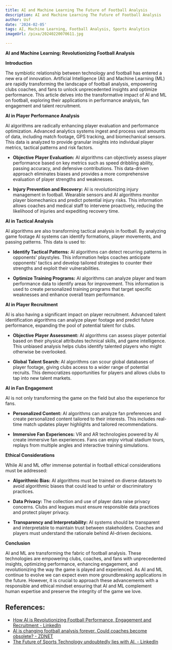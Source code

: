```yaml
---
title: AI and Machine Learning The Future of Football Analysis
description: AI and Machine Learning The Future of Football Analysis
author: Usf
date: '2024-02-05'
tags: AI, Machine Learning, Football Analysis, Sports Analytics
imageUrl: /pixa/20240220070611.jpg

---
```

**AI  and Machine  Learning: Revolutionizing Football Analysis**

**Introduction**

The symbiotic relationship between  technology and football has  entered a new era of innovation. Artificial Intelligence (AI) and Machine Learning (ML)  are rapidly transforming the  landscape of football analysis, empowering clubs coaches,  and fans to unlock unprecedented insights and optimize performance. This article delves into the transformative impact of AI and  ML on  football, exploring their applications in performance analysis,  fan engagement and talent recruitment.

**AI in Player Performance Analysis**

AI algorithms  are radically enhancing player  evaluation and  performance optimization. Advanced analytics systems ingest and process vast amounts of data, including match footage, GPS tracking, and biomechanical sensors. This data is analyzed to provide granular insights into individual player metrics, tactical patterns and risk factors.

* **Objective Player Evaluation:** AI algorithms can objectively assess player performance based on key metrics such as speed dribbling ability, passing accuracy,  and defensive  contributions. This data-driven approach eliminates biases and provides a  more comprehensive evaluation of player strengths and weaknesses.

* **Injury Prevention and Recovery:** AI is revolutionizing injury management in  football. Wearable sensors and AI algorithms monitor player biomechanics and predict potential injury risks. This information allows coaches and medical staff to intervene proactively, reducing  the likelihood of  injuries and expediting recovery time.

**AI in Tactical Analysis**

AI algorithms are also transforming tactical analysis in football. By analyzing  game footage AI systems can identify formations, player movements, and  passing patterns. This data is used to:

* **Identify Tactical Patterns:** AI algorithms can detect recurring patterns in  opponents' playstyles. This information helps coaches anticipate opponents' tactics and develop tailored strategies to counter their strengths and exploit their vulnerabilities.

* **Optimize Training Programs:** AI algorithms can analyze player and team  performance  data to identify areas for improvement. This information is  used to create personalized  training programs that target specific weaknesses and enhance overall  team performance.

**AI in Player Recruitment**

AI  is also having  a significant  impact on player  recruitment. Advanced talent identification algorithms can analyze  player footage and predict future performance, expanding the pool of  potential talent for clubs.

* **Objective Player Assessment:** AI algorithms can assess player potential based on their physical attributes technical skills, and game intelligence. This unbiased analysis helps clubs identify talented players who might otherwise be overlooked.

* **Global Talent Search:** AI algorithms can scour global databases of player footage, giving clubs access to a wider range of potential recruits.  This democratizes  opportunities for players and allows clubs to tap into new talent markets.

**AI  in Fan  Engagement**

AI is not only  transforming the game on  the field but  also the experience for fans.

* **Personalized Content:** AI algorithms can analyze fan preferences and create personalized content tailored  to their interests. This includes real-time match  updates player highlights  and tailored  recommendations.

*  **Immersive Fan Experiences:** VR and AR technologies powered by AI create immersive fan experiences. Fans  can enjoy virtual stadium tours, replays from multiple angles and interactive training simulations.

**Ethical Considerations**

While AI and ML offer immense potential in football ethical considerations must be  addressed:

* **Algorithmic Bias:** AI algorithms must be trained  on diverse datasets to avoid algorithmic  biases that could lead to unfair or  discriminatory practices.

* **Data Privacy:** The collection and use of player data raise  privacy concerns. Clubs and leagues must ensure responsible data practices and protect player privacy.

* **Transparency and Interpretability:** AI systems should  be transparent and interpretable to maintain trust between stakeholders. Coaches and players must understand the rationale  behind AI-driven decisions.

**Conclusion**

AI and ML are transforming the fabric of football analysis. These technologies are empowering clubs, coaches, and  fans with  unprecedented insights, optimizing performance, enhancing engagement, and revolutionizing the way the game is played and  experienced. As AI  and ML continue to  evolve we  can expect even more groundbreaking applications in the  future.  However, it is crucial  to approach these advancements with a responsible and ethical mindset ensuring that AI and ML complement human expertise and preserve  the integrity of the game we love.

## References:
- [How AI is Revolutionizing Football Performance, Engagement and Recruitment - LinkedIn](https://www.linkedin.com/pulse/how-ai-revolutionizing-football-performance-giovanni-sisinna)
- [AI is changing football analysis forever. Could coaches become obsolete? - ZDNET](https://www.zdnet.com/article/ai-is-changing-football-analysis-forever-could-coaches-become-obsolete/)
- [The Future of Sports Technology undoubtedly lies with AI. - LinkedIn](https://www.linkedin.com/pulse/future-sports-technology-undoubtedly-lies-ai-saheed-oyedele)
